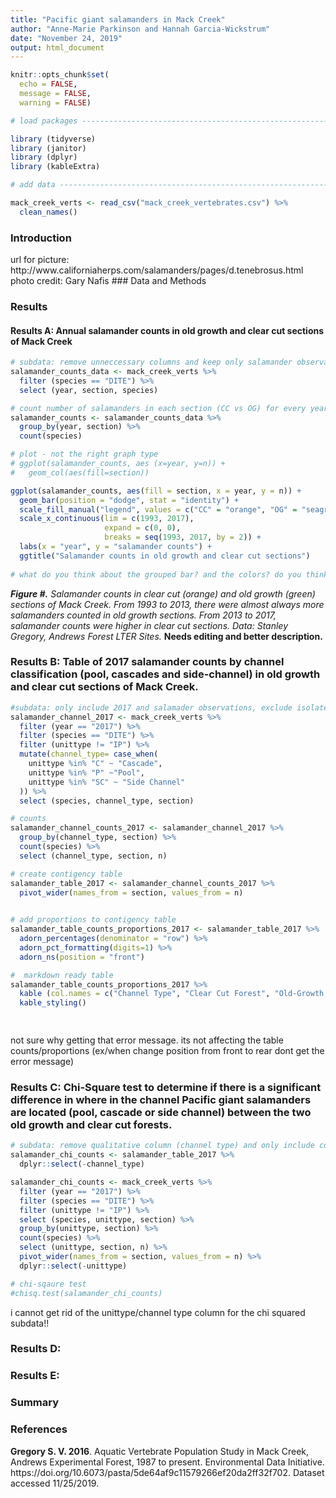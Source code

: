 ```yaml
---
title: "Pacific giant salamanders in Mack Creek"
author: "Anne-Marie Parkinson and Hannah Garcia-Wickstrum"
date: "November 24, 2019"
output: html_document
---
```


```r
knitr::opts_chunk$set(
  echo = FALSE,
  message = FALSE,
  warning = FALSE)
```

```r
# load packages ------------------------------------------------------------------

library (tidyverse)
library (janitor)
library (dplyr)
library (kableExtra)

# add data -------------------------------------------------------------------------

mack_creek_verts <- read_csv("mack_creek_vertebrates.csv") %>% 
  clean_names()

```


### Introduction

url for picture: http://www.californiaherps.com/salamanders/pages/d.tenebrosus.html
photo credit: Gary Nafis
### Data and Methods

### Results

#### Results A: Annual salamander counts in old growth and clear cut sections of Mack Creek

```r
# subdata: remove unneccessary columns and keep only salamander observations
salamander_counts_data <- mack_creek_verts %>% 
  filter (species == "DITE") %>% 
  select (year, section, species)

# count number of salamanders in each section (CC vs OG) for every year
salamander_counts <- salamander_counts_data %>% 
  group_by(year, section) %>% 
  count(species)

# plot - not the right graph type
# ggplot(salamander_counts, aes (x=year, y=n)) +
#   geom_col(aes(fill=section)) 

ggplot(salamander_counts, aes(fill = section, x = year, y = n)) +
  geom_bar(position = "dodge", stat = "identity") +
  scale_fill_manual("legend", values = c("CC" = "orange", "OG" = "seagreen")) +
  scale_x_continuous(lim = c(1993, 2017),
                     expand = c(0, 0),
                     breaks = seq(1993, 2017, by = 2)) +
  labs(x = "year", y = "salamander counts") +
  ggtitle("Salamander counts in old growth and clear cut sections")
  
# what do you think about the grouped bar? and the colors? do you think we should have the legend list out the full name instead of the acronym? or we can just clearly state in title and figure caption?
```
***Figure #.** Salamander counts in clear cut (orange) and old growth (green) sections of Mack Creek. From 1993 to 2013, there were almost always more salamanders counted in old growth sections. From 2013 to 2017, salamander counts were higher in clear cut sections. Data: Stanley Gregory, Andrews Forest LTER Sites.* **Needs editing and better description.**

### Results B: Table of 2017 salamander counts by channel classification (pool, cascades and side-channel) in old growth and clear cut sections of Mack Creek. 

```r
#subdata: only include 2017 and salamader observations, exclude isolated pools from data
salamander_channel_2017 <- mack_creek_verts %>% 
  filter (year == "2017") %>% 
  filter (species == "DITE") %>% 
  filter (unittype != "IP") %>% 
  mutate(channel_type= case_when(
    unittype %in% "C" ~ "Cascade",
    unittype %in% "P" ~"Pool",
    unittype %in% "SC" ~ "Side Channel"
  )) %>% 
  select (species, channel_type, section)

# counts
salamander_channel_counts_2017 <- salamander_channel_2017 %>% 
  group_by(channel_type, section) %>% 
  count(species) %>% 
  select (channel_type, section, n)

# create contigency table 
salamander_table_2017 <- salamander_channel_counts_2017 %>% 
  pivot_wider(names_from = section, values_from = n) 
  

# add proportions to contigency table
salamander_table_counts_proportions_2017 <- salamander_table_2017 %>% 
  adorn_percentages(denominator = "row") %>% 
  adorn_pct_formatting(digits=1) %>% 
  adorn_ns(position = "front")

#  markdown ready table
salamander_table_counts_proportions_2017 %>% 
  kable (col.names = c("Channel Type", "Clear Cut Forest", "Old-Growth Forest")) %>% 
  kable_styling()

  
```
not sure why getting that error message. its not affecting the table counts/proportions (ex/when change position from front to rear dont get the error message)

### Results C: Chi-Square test to determine if there is a significant difference in where in the channel Pacific giant salamanders are located (pool, cascade or side channel) between the two old growth and clear cut forests. 

```r

# subdata: remove qualitative column (channel type) and only include counts (not proportions)
salamander_chi_counts <- salamander_table_2017 %>% 
  dplyr::select(-channel_type) 

salamander_chi_counts <- mack_creek_verts %>% 
  filter (year == "2017") %>% 
  filter (species == "DITE") %>% 
  filter (unittype != "IP") %>% 
  select (species, unittype, section) %>% 
  group_by(unittype, section) %>% 
  count(species) %>% 
  select (unittype, section, n) %>% 
  pivot_wider(names_from = section, values_from = n) %>% 
  dplyr::select(-unittype) 

# chi-sqaure test
#chisq.test(salamander_chi_counts)


```
i cannot get rid of the unittype/channel type column for the chi squared subdata!!

### Results D: 

### Results E:

### Summary

### References 

**Gregory S. V. 2016**. Aquatic Vertebrate Population Study in Mack Creek, Andrews Experimental Forest, 1987 to present. Environmental Data Initiative. https://doi.org/10.6073/pasta/5de64af9c11579266ef20da2ff32f702. Dataset accessed 11/25/2019.
